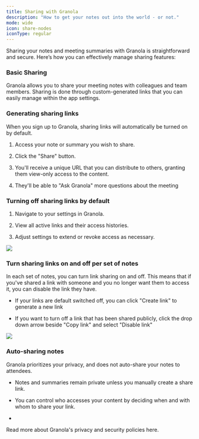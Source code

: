 ```yaml
---
title: Sharing with Granola
description: "How to get your notes out into the world - or not."
mode: wide
icon: share-nodes
iconType: regular
---
```


Sharing your notes and meeting summaries with Granola is straightforward and secure. Here’s how you can effectively manage sharing features:

### Basic Sharing

Granola allows you to share your meeting notes with colleagues and team members. Sharing is done through custom-generated links that you can easily manage within the app settings.&#x20;

### Generating sharing links

When you sign up to Granola, sharing links will automatically be turned on by default.&#x20;

1. Access your note or summary you wish to share.

2. Click the "Share" button.

3. You'll receive a unique URL that you can distribute to others, granting them view-only access to the content.

4. They'll be able to "Ask Granola" more questions about the meeting

### Turning off sharing links by default

1. Navigate to your settings in Granola.

2. View all active links and their access histories.

3. Adjust settings to extend or revoke access as necessary.

![](SCR-20241217-pujw.png)

### Turn sharing links on and off per set of notes

In each set of notes, you can turn link sharing on and off. This means that if you've shared a link with someone and you no longer want them to access it, you can disable the link they have.

* If your links are default switched off, you can click "Create link" to generate a new link

* If you want to turn off a link that has been shared publicly, click the drop down arrow beside "Copy link" and select "Disable link"

![](linksharing.gif)

### **A**uto-sharing notes

Granola prioritizes your privacy, and does not auto-share your notes to attendees.&#x20;

* Notes and summaries remain private unless you manually create a share link.

* You can control who accesses your content by deciding when and with whom to share your link.

*

<Info>
  Read more about Granola's privacy and security policies here.&#x20;
</Info>